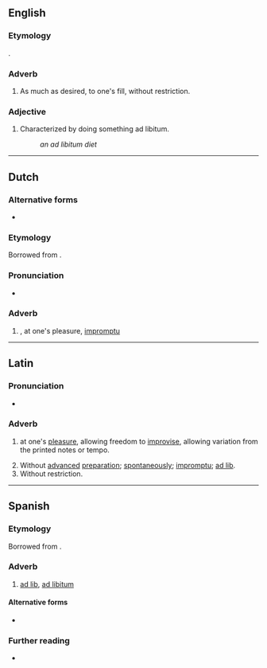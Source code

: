 {{also|ad líbitum}}
==English==

===Etymology===
{{bor+|en|la|[[ad]] [[libitum]]}}.

===Adverb===
{{en-adv|-|head=ad libitum}}

# As much as desired, to one's fill, without restriction.

===Adjective===
{{en-adj|-|head=ad libitum}}

# Characterized by doing something ad libitum.
#: ''an ad libitum diet''

----

==Dutch==

===Alternative forms===
* {{l|nl|ad lib.}} {{q|abbreviation}}

===Etymology===
Borrowed from {{bor|nl|la|ad libitum}}.

===Pronunciation===
* {{IPA|nl|/ɑt ˈli.bi.tʏm/}}

===Adverb===
{{nl-adv}}

# {{l|en|ad libitum}}, at one's pleasure, [[impromptu]]

----

==Latin==
{{wikipedia}}

===Pronunciation===
* {{la-IPA}}

===Adverb===
{{la-adv|[[ad]] [[libitum]]|-}}

# {{lb|la|music}} at one's [[pleasure]], allowing freedom to [[improvise]], allowing variation from the printed notes or tempo.
# Without [[advance]]d [[preparation]]; [[spontaneously]]; [[impromptu]]; [[ad lib]].
# Without restriction.

----

==Spanish==

===Etymology===
Borrowed from {{bor|es|la|ad libitum}}.

===Adverb===
{{es-adv|head=ad libitum}}

# [[ad lib]], [[#English|ad libitum]]

====Alternative forms====
* {{alter|es|ad líbitum}}

===Further reading===
* {{R:DRAE}}